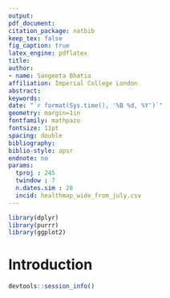 ```yaml
---
output: 
pdf_document:
citation_package: natbib
keep_tex: false
fig_caption: true
latex_engine: pdflatex
title: 
author:
- name: Sangeeta Bhatia
affiliation: Imperial College London
abstract: 
keywords: 
date: "`r format(Sys.time(), '%B %d, %Y')`"
geometry: margin=1in
fontfamily: mathpazo
fontsize: 11pt
spacing: double
bibliography: 
biblio-style: apsr
endnote: no
params:
  tproj : 245
  twindow : 7
  n.dates.sim : 28
  incid: healthmap_wide_from_july.csv
---
```


```r
library(dplyr)
library(purrr)
library(ggplot2)
```
# Introduction

```r
devtools::session_info()
```
